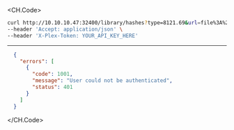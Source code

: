 
<CH.Code>
```bash Example Request
curl http://10.10.10.47:32400/library/hashes?type=8121.69&url=file%3A%2F%2FC%3A%5CImage.png%26type%3D13 \
--header 'Accept: application/json' \
--header 'X-Plex-Token: YOUR_API_KEY_HERE'
```
---

```json Example Response
  {
    "errors": [
      {
        "code": 1001,
        "message": "User could not be authenticated",
        "status": 401
      }
    ]
  }
```
</CH.Code>
